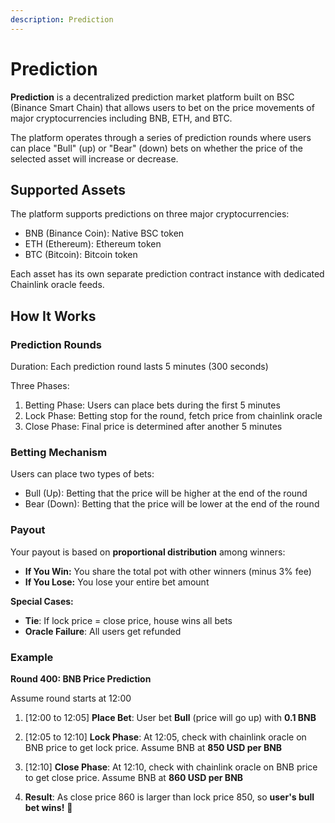 ```yaml
---
description: Prediction 
---
```


# Prediction

**Prediction** is a decentralized prediction market platform built on BSC (Binance Smart Chain) that allows users to bet on the price movements of major cryptocurrencies including BNB, ETH, and BTC. 

The platform operates through a series of prediction rounds where users can place "Bull" (up) or "Bear" (down) bets on whether the price of the selected asset will increase or decrease.


## Supported Assets
The platform supports predictions on three major cryptocurrencies:
- BNB (Binance Coin): Native BSC token
- ETH (Ethereum): Ethereum token
- BTC (Bitcoin): Bitcoin token

Each asset has its own separate prediction contract instance with dedicated Chainlink oracle feeds.


## How It Works

### Prediction Rounds
Duration: Each prediction round lasts 5 minutes (300 seconds) 

Three Phases:
1. Betting Phase: Users can place bets during the first 5 minutes
2. Lock Phase: Betting stop for the round, fetch price from chainlink oracle
3. Close Phase: Final price is determined after another 5 minutes

### Betting Mechanism
Users can place two types of bets:
- Bull (Up): Betting that the price will be higher at the end of the round
- Bear (Down): Betting that the price will be lower at the end of the round

### Payout 

Your payout is based on **proportional distribution** among winners:

- **If You Win:** You share the total pot with other winners (minus 3% fee)
- **If You Lose:** You lose your entire bet amount

**Special Cases:**
- **Tie**: If lock price = close price, house wins all bets
- **Oracle Failure**: All users get refunded


### Example

**Round 400: BNB Price Prediction**

Assume round starts at 12:00

1. [12:00 to 12:05] **Place Bet**: User bet **Bull** (price will go up) with **0.1 BNB**

2. [12:05 to 12:10] **Lock Phase**: At 12:05, check with chainlink oracle on BNB price to get lock price. Assume BNB at **850 USD per BNB**

3. [12:10] **Close Phase**: At 12:10, check with chainlink oracle on BNB price to get close price. Assume BNB at **860 USD per BNB**

4. **Result**: As close price 860 is larger than lock price 850, so **user's bull bet wins!** 🎉

